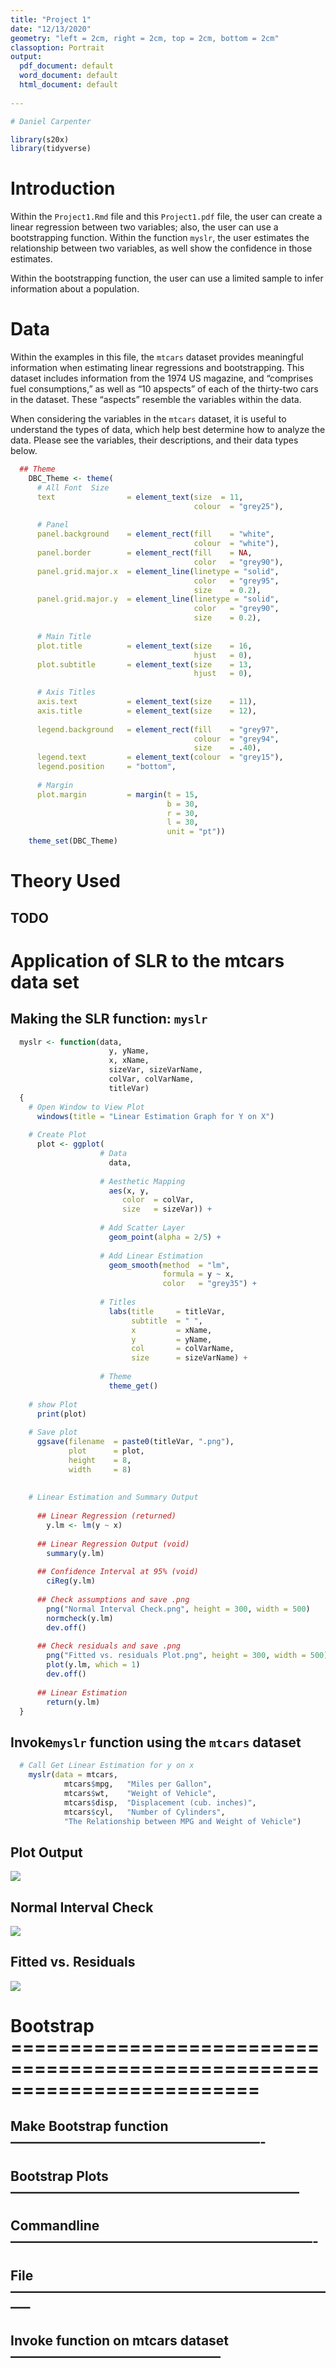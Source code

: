 ```yaml
---
title: "Project 1"
date: "12/13/2020"
geometry: "left = 2cm, right = 2cm, top = 2cm, bottom = 2cm"
classoption: Portrait
output:
  pdf_document: default
  word_document: default
  html_document: default
  
---
```


```r
# Daniel Carpenter

library(s20x)
library(tidyverse)
```


# Introduction 

Within the `Project1.Rmd` file and this `Project1.pdf` file, the user can create a
linear regression between two variables; also, the user can use a bootstrapping 
function. Within the function `myslr`, the user estimates the relationship between 
two variables, as well show the confidence in those estimates.

Within the bootstrapping function, the user can use a limited sample to infer 
information about a population.
 
  
# Data

Within the examples in this file, the `mtcars` dataset provides meaningful information
when estimating linear regressions and bootstrapping. This dataset includes information
from the 1974 \textit{Motor Trends} US magazine, and "comprises fuel consumptions,"
as well as "10 apspects" of each of the thirty-two cars in the dataset. These "aspects"
resemble the variables within the data.

When considering the variables in the `mtcars` dataset, it is useful to understand the
types of data, which help best determine how to analyze the data. Please see the variables,
their descriptions, and their data types below.

\begin{table}[]
\begin{tabular}{lll}
\multicolumn{1}{c}{\textbf{Variable Name}} & \multicolumn{1}{c}{\textbf{Variable Description}} & \multicolumn{1}{c}{\textbf{Data Type}} \\
mpg                                        & Miles/(US) gallon                                 & Ratio                                  \\
cyl                                        & Number of cylinders                               & Ratio                                  \\
disp                                       & Displacement (cu.in.)                             & Ratio                                  \\
hp                                         & Gross horsepower                                  & Ratio                                  \\
drat                                       & Rear axle ratio                                   & Ratio                                  \\
wt                                         & Weight (1000 lbs)                                 & Ratio                                  \\
qsec                                       & 1/4 mile time                                     & Interval                               \\
vs                                         & Engine (0 = V-shaped, 1 = straight)               & Nominal                                \\
am                                         & Transmission (0 = automatic, 1 = manual)          & Nominal                                \\
gear                                       & Number of forward gears                           & Ratio                                  \\
carb                                       & Number of carburetors                             & Ratio                                 
\end{tabular}
\end{table}

\pagebreak

```r
  ## Theme
    DBC_Theme <- theme(
      # All Font  Size
      text                = element_text(size  = 11,
                                         colour  = "grey25"),
      
      # Panel
      panel.background    = element_rect(fill    = "white", 
                                         colour  = "white"),
      panel.border        = element_rect(fill    = NA,
                                         color   = "grey90"),
      panel.grid.major.x  = element_line(linetype = "solid",
                                         color   = "grey95",
                                         size    = 0.2),
      panel.grid.major.y  = element_line(linetype = "solid",
                                         color   = "grey90", 
                                         size    = 0.2),
      
      # Main Title
      plot.title          = element_text(size    = 16,
                                         hjust   = 0),
      plot.subtitle       = element_text(size    = 13,
                                         hjust   = 0),
      
      # Axis Titles
      axis.text           = element_text(size    = 11),
      axis.title          = element_text(size    = 12),
      
      legend.background   = element_rect(fill    = "grey97",
                                         colour  = "grey94",
                                         size    = .40),
      legend.text         = element_text(colour  = "grey15"),
      legend.position     = "bottom",
      
      # Margin
      plot.margin         = margin(t = 15, 
                                   b = 30, 
                                   r = 30, 
                                   l = 30, 
                                   unit = "pt"))
    theme_set(DBC_Theme)
```

# Theory Used

## TODO
  

# Application of SLR to the mtcars data set

## Making the SLR function: `myslr`
  
```r
  myslr <- function(data,
                      y, yName, 
                      x, xName, 
                      sizeVar, sizeVarName, 
                      colVar, colVarName,
                      titleVar) 
  {
    # Open Window to View Plot
      windows(title = "Linear Estimation Graph for Y on X")
    
    # Create Plot
      plot <- ggplot(
                    # Data
                      data, 
                    
                    # Aesthetic Mapping
                      aes(x, y, 
                         color  = colVar,
                         size   = sizeVar)) +
        
                    # Add Scatter Layer
                      geom_point(alpha = 2/5) +  
                    
                    # Add Linear Estimation
                      geom_smooth(method  = "lm", 
                                  formula = y ~ x,
                                  color   = "grey35") +
                    
                    # Titles
                      labs(title     = titleVar,
                           subtitle  = " ",
                           x         = xName,
                           y         = yName,
                           col       = colVarName,
                           size      = sizeVarName) +
                    
                    # Theme
                      theme_get()
            
    # show Plot
      print(plot)
      
    # Save plot
      ggsave(filename  = paste0(titleVar, ".png"),
             plot      = plot,
             height    = 8,
             width     = 8)
     
      
    # Linear Estimation and Summary Output 
      
      ## Linear Regression (returned)
        y.lm <- lm(y ~ x)
        
      ## Linear Regression Output (void)
        summary(y.lm) 
      
      ## Confidence Interval at 95% (void)
        ciReg(y.lm)
        
      ## Check assumptions and save .png
        png("Normal Interval Check.png", height = 300, width = 500)
        normcheck(y.lm) 
        dev.off()
        
      ## Check residuals and save .png
        png("Fitted vs. residuals Plot.png", height = 300, width = 500)
        plot(y.lm, which = 1) 
        dev.off()
        
      ## Linear Estimation
        return(y.lm)
  }
```

## Invoke`myslr` function using the `mtcars` dataset

```r
  # Call Get Linear Estimation for y on x
    myslr(data = mtcars,
            mtcars$mpg,   "Miles per Gallon", 
            mtcars$wt,    "Weight of Vehicle",
            mtcars$disp,  "Displacement (cub. inches)", 
            mtcars$cyl,   "Number of Cylinders",
            "The Relationship between MPG and Weight of Vehicle")

```

## Plot Output
![]("The Relationship between MPG and Weight of Vehicle.png")

## Normal Interval Check
![]("Normal Interval Check.png")


## Fitted vs. Residuals
![]("Fitted vs. residuals Plot.png")
  
  
  
    
# Bootstrap =========================================================================

## Make Bootstrap function ----------------------------------------------------------

## Bootstrap Plots ------------------------------------------------------------------

## Commandline ----------------------------------------------------------------------

## File -----------------------------------------------------------------------------

## Invoke function on mtcars dataset ------------------------------------------------